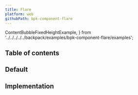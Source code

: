 ```yaml
---
title: Flare
platform: web
githubPath: bpk-component-flare
---
```




  ContentBubbleFixedHeightExample,
} from '../../../../../backpack/examples/bpk-component-flare/examples';


## Table of contents

## Default
<PresentationBlock>
  <ContentBubbleFixedHeightExample />
</PresentationBlock>

## Implementation

<Readme />
